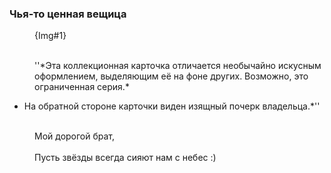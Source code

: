 ===Чья-то ценная вещица===
:{Img#1}
:
''{{Размер|-2|Коллекционная карточка из серии «Планета празднеств» от компании Миргрёз Интертеймент™ по заказу издательства «Люцерна Пресс». Все права защищены. Воспроизведение без разрешения преследуется по закону.}}''
:<br />''*Эта коллекционная карточка отличается необычайно искусным оформлением, выделяющим её на фоне других. Возможно, это ограниченная серия.*
:
*На обратной стороне карточки виден изящный почерк владельца.*''
:<br />Мой дорогой брат,
:<br />Пусть звёзды всегда сияют нам с небес :)
